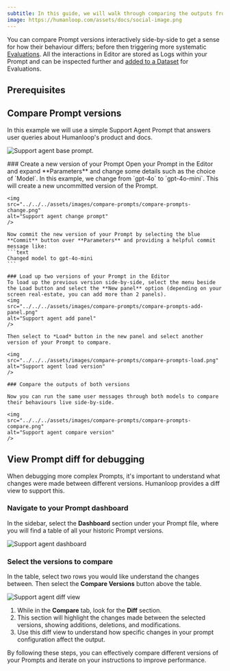 ```yaml
---
subtitle: In this guide, we will walk through comparing the outputs from multiple Prompts side-by-side using the Humanloop Editor environment.
image: https://humanloop.com/assets/docs/social-image.png
---
```


You can compare Prompt versions interactively side-by-side to get a sense for how their behaviour differs; before then triggering more systematic [Evaluations](./run-evaluation).
All the interactions in Editor are stored as Logs within your Prompt and can be inspected further and [added to a Dataset](./create-dataset#create-a-dataset-from-logs) for Evaluations.

## Prerequisites

<Markdown src="../../../snippets/prereq-point-prompt.mdx" />

## Compare Prompt versions

In this example we will use a simple Support Agent Prompt that answers user queries about Humanloop's product and docs.

<img
  src="../../../assets/images/compare-prompts/compare-prompts-base.png"
  alt="Support agent base prompt."
/>


<Steps>
    ### Create a new version of your Prompt
    Open your Prompt in the Editor and expand **Parameters** and change some details such as the choice of `Model`.
    In this example, we change from `gpt-4o` to `gpt-4o-mini`.
    This will create a new uncommitted version of the Prompt.

    <img
    src="../../../assets/images/compare-prompts/compare-prompts-change.png"
    alt="Support agent change prompt"
    />

    Now commit the new version of your Prompt by selecting the blue **Commit** button over **Parameters** and providing a helpful commit message like:
    ```text
    Changed model to gpt-4o-mini
    ```

    ### Load up two versions of your Prompt in the Editor
    To load up the previous version side-by-side, select the menu beside the Load button and select the **New panel** option (depending on your screen real-estate, you can add more than 2 panels).
    <img
    src="../../../assets/images/compare-prompts/compare-prompts-add-panel.png"
    alt="Support agent add panel"
    />

    Then select to *Load* button in the new panel and select another version of your Prompt to compare.

    <img
    src="../../../assets/images/compare-prompts/compare-prompts-load.png"
    alt="Support agent load version"
    />

    ### Compare the outputs of both versions

    Now you can run the same user messages through both models to compare their behaviours live side-by-side.

    <img
    src="../../../assets/images/compare-prompts/compare-prompts-compare.png"
    alt="Support agent compare version"
    />

</Steps>


## View Prompt diff for debugging

When debugging more complex Prompts, it's important to understand what changes were made between different versions. Humanloop provides a diff view to support this.

<Steps>

### Navigate to your Prompt dashboard

In the sidebar, select the **Dashboard** section under your Prompt file, where you will find a table of all your historic Prompt versions.

<img
src="../../../assets/images/compare-prompts/compare-prompts-dashboard.png"
alt="Support agent dashboard"
/>

### Select the versions to compare

In the table, select two rows you would like understand the changes between. Then select the **Compare Versions** button above the table.

<img
src="../../../assets/images/compare-prompts/compare-prompts-diff.png"
alt="Support agent diff view"
/>




</Steps>



1. While in the **Compare** tab, look for the **Diff** section.
2. This section will highlight the changes made between the selected versions, showing additions, deletions, and modifications.
3. Use this diff view to understand how specific changes in your prompt configuration affect the output.

By following these steps, you can effectively compare different versions of your Prompts and iterate on your instructions to improve performance.


